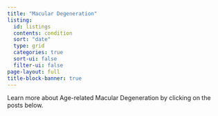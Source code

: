 ```yaml
---
title: "Macular Degeneration"
listing:
  id: listings
  contents: condition
  sort: "date"
  type: grid
  categories: true
  sort-ui: false
  filter-ui: false
page-layout: full
title-block-banner: true
---
```


Learn more about Age-related Macular Degeneration by clicking on the posts below.

::: {#listings}
:::

